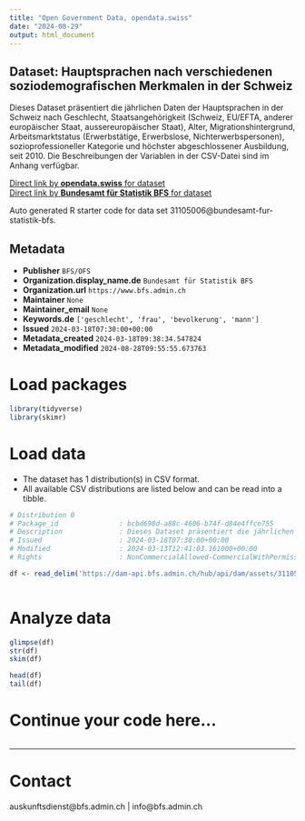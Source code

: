 ```yaml
---
title: "Open Government Data, opendata.swiss"
date: "2024-08-29"
output: html_document
---
```


## Dataset: Hauptsprachen nach verschiedenen soziodemografischen Merkmalen in der Schweiz

Dieses Dataset präsentiert die jährlichen Daten der Hauptsprachen in der Schweiz nach Geschlecht, Staatsangehörigkeit (Schweiz, EU/EFTA, anderer europäischer Staat, aussereuropäischer Staat), Alter, Migrationshintergrund, Arbeitsmarktstatus (Erwerbstätige, Erwerbslose, Nichterwerbspersonen), sozioprofessioneller Kategorie und höchster abgeschlossener Ausbildung, seit 2010. Die Beschreibungen der Variablen in der CSV-Datei sind im Anhang verfügbar.

[Direct link by **opendata.swiss** for dataset](https://opendata.swiss/de/dataset/hauptsprachen-nach-verschiedenen-soziodemografischen-merkmalen-in-der-schweiz)<br>
[Direct link by **Bundesamt für Statistik BFS** for dataset](https://www.bfs.admin.ch/asset/de/ts-x-40.02.01.08.01)

Auto generated R starter code for data set 31105006@bundesamt-fur-statistik-bfs.

## Metadata

- **Publisher** `BFS/OFS`
- **Organization.display_name.de** `Bundesamt für Statistik BFS`
- **Organization.url** `https://www.bfs.admin.ch`
- **Maintainer** `None`
- **Maintainer_email** `None`
- **Keywords.de** `['geschlecht', 'frau', 'bevolkerung', 'mann']`
- **Issued** `2024-03-18T07:30:00+00:00`
- **Metadata_created** `2024-03-18T09:38:34.547824`
- **Metadata_modified** `2024-08-28T09:55:55.673763`


# Load packages

```r

library(tidyverse)
library(skimr)

```

# Load data

-   The dataset has 1 distribution(s) in CSV format.
-   All available CSV distributions are listed below and can be read into a tibble.

```r

# Distribution 0
# Package_id               : bcbd698d-a88c-4606-b74f-d84e4ffce755
# Description              : Dieses Dataset präsentiert die jährlichen Daten der Hauptsprachen in der Schweiz nach Geschlecht, Staatsangehörigkeit (Schweiz, EU/EFTA, anderer europäischer Staat, aussereuropäischer Staat), Alter, Migrationshintergrund, Arbeitsmarktstatus (Erwerbstätige, Erwerbslose, Nichterwerbspersonen), sozioprofessioneller Kategorie und höchster abgeschlossener Ausbildung, seit 2010. Die Beschreibungen der Variablen in der CSV-Datei sind im Anhang verfügbar.
# Issued                   : 2024-03-18T07:30:00+00:00
# Modified                 : 2024-03-13T12:41:03.161000+00:00
# Rights                   : NonCommercialAllowed-CommercialWithPermission-ReferenceRequired

df <- read_delim('https://dam-api.bfs.admin.ch/hub/api/dam/assets/31105016/master')



```

# Analyze data

```r

glimpse(df)
str(df)
skim(df)

head(df)
tail(df)

```

# Continue your code here...

```r

```

------------------------------------------------------------------------

# Contact

auskunftsdienst@bfs.admin.ch | info@bfs.admin.ch
